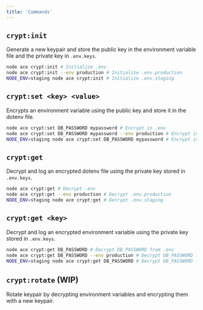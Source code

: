 ```yaml
---
title: 'Commands'
---
```


## `crypt:init`

Generate a new keypair and store the public key in the environment variable file and the private key in `.env.keys`.

```sh
node ace crypt:init # Initialize .env
node ace crypt:init --env production # Initialize .env.production
NODE_ENV=staging node ace crypt:init # Initialize .env.staging
```

## `crypt:set <key> <value>`

Encrypts an environment variable using the public key and store it in the dotenv file.

```sh
node ace crypt:set DB_PASSWORD mypassword # Encrypt in .env
node ace crypt:set DB_PASSWORD mypassword --env production # Encrypt in .env.production
NODE_ENV=staging node ace crypt:set DB_PASSWORD mypassword # Encrypt in .env.staging
```

## `crypt:get`

Decrypt and log an encrypted dotenv file using the private key stored in `.env.keys`.

```sh
node ace crypt:get # Decrypt .env
node ace crypt:get --env production # Decrypt .env.production
NODE_ENV=staging node ace crypt:get # Decrypt .env.staging
```

## `crypt:get <key>`

Decrypt and log an encrypted environment variable using the private key stored in `.env.keys`.

```sh
node ace crypt:get DB_PASSWORD # Decrypt DB_PASSWORD from .env
node ace crypt:get DB_PASSWORD --env production # Decrypt DB_PASSWORD from .env.production
NODE_ENV=staging node ace crypt:get DB_PASSWORD # Decrypt DB_PASSWORD from .env.staging
```

## `crypt:rotate` (WIP)

Rotate keypair by decrypting environment variables and encrypting them with a new keypair.

